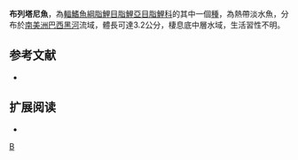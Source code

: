 {{Speciesbox 
| taxon = Brittanichthys myersi
| status = NE
| status_system = IUCN3.1
| authority =  [[Géry|Géry]], 1965
| synonyms = 
}}
'''布列塔尼魚'''，為[[輻鰭魚綱|輻鰭魚綱]][[脂鯉目|脂鯉目]][[脂鯉亞目|脂鯉亞目]][[脂鯉科|脂鯉科]]的其中一個[[種|種]]，為熱帶淡水魚，分布於[[南美洲|南美洲]][[巴西|巴西]][[黑河|黑河]]流域，體長可達3.2公分，棲息底中層水域，生活習性不明。

==参考文献==
{{refbegin}}
*{{FishBase_species|genus=Brittanichthys|species=myersi |year=2013|month=11}}
{{refend}}

== 扩展阅读 ==
{{refbegin}}
*{{wikispecies-inline|Brittanichthys myersi |布列塔尼魚}}
{{refend}}
{{Taxonbar|from=Q6417087}}

[[Category:布列塔尼魚屬|B]]


{{魚類小作品}}